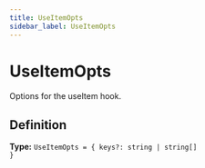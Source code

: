 ```yaml
---
title: UseItemOpts
sidebar_label: UseItemOpts
---
```


# UseItemOpts

Options for the useItem hook.

## Definition

**Type:** <code>UseItemOpts = &#123; keys?: string | string[] &#125;</code>

